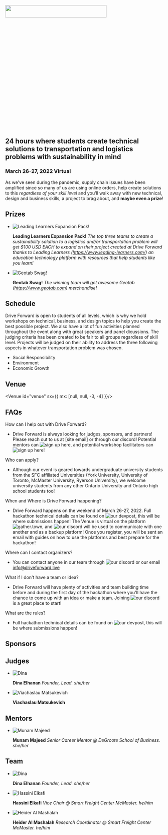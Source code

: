 
<Banner>

<img src="https://cdn.glitch.global/c5a0f0ae-5652-4bbd-a8f5-486ad2f1afba/logohackathonlogo.png?v=1645542826823" width="80%" height="10%"/>

## 24 hours where students create technical solutions to transportation and logistics problems with sustainability in mind

### March 26-27, 2022 Virtual
</Banner>

<Gallery>


As we've seen during the pandemic, supply chain issues have been amplified since so many of us are using online orders, help create solutions to this *regardless of your skill level* and you’ll walk away with new technical, design and business skills, a project to brag about, and **maybe even a prize**!

<Photo showAlt alt="Students hacking away at projects at the hackathon Hack Penn" src="https://cdn.glitch.com/3d283e0f-19c4-4546-b0b2-223ec3a7dc23%2Foverview_3.jpg?v=1565769238972" />

</Gallery>

<Container>

## Prizes
<Team>

- ![Leading Learners Expansion Pack!](https://cdn.glitch.global/c5a0f0ae-5652-4bbd-a8f5-486ad2f1afba/box.png?v=1647442437476)

  **Leading Learners Expansion Pack!** _The top three teams to create a sustainability solution to a logistics and/or transportation problem will get $100 USD EACH to expand on their project created at Drive Forward thanks to Leading Learners (https://www.leading-learners.com/) an education technology platform with resources that help students like you learn!_


- ![Geotab Swag!](https://cdn.glitch.global/c5a0f0ae-5652-4bbd-a8f5-486ad2f1afba/robot_S.png?v=1647442475417)

  **Geotab Swag!** _The winning team will get awesome Geotab (https://www.geotab.com) merchandise!_

</Team>

## Schedule

Drive Forward is open to students of all levels, which is why we hold workshops on technical, business, and design topics to help you create the best possible project. We also have a lot of fun activities planned throughout the event along with great speakers and panel dicussions. The judging criteria has been created to be fair to all groups regardless of skill level. Projects will be judged on their ability to address the three following aspects in whatever transportation problem was chosen. 

- Social Responsibility
- Environment
- Economic Growth

<Schedule id="schedule" showAlt alt="Drive Forward Schedule" src="https://cdn.glitch.global/c5a0f0ae-5652-4bbd-a8f5-486ad2f1afba/schedule.png?v=1647441079904" />

## Venue
<Venue id="venue" sx={{ mx: [null, null, -3, -4] }}/>

## FAQs
<List id="faq">

How can I help out with Drive Forward?
- Drive Forward is always looking for judges, sponsors, and partners! Please reach out to us at [site email] or through our discord! Potential mentors can ![sign up here](https://docs.google.com/forms/d/12imNDUFJQniR5f4MBSsvihndeTcj9taVmfjXcrihuJU/edit), and potential workshop facilitators can ![sign up here](https://docs.google.com/forms/d/1OhYZ6OG1sgUGWvqri0aOFmViD7Xl7fkHUZ_Lq3FWlsg/)!

Who can apply?
 - Although our event is geared towards undergraduate university students from the SFC affiliated Universities (York University, University of Toronto, McMaster University, Ryerson University), we welcome university students from any other Ontario University and Ontario high school students too! 
 
When and Where is Drive Forward happening?
- Drive Forward happens on the weekend of March 26-27, 2022. Full hackathon technical details can be found on ![our devpost](https://drive-forward.devpost.com/?ref_feature=challenge&ref_medium=your-open-hackathons&ref_content=Upcoming), this will be where submissions happen! The Venue is virtual on the platform ![gather.town](https://www.gather.town/), and ![our discord](https://discord.gg/MWeeSWcd) will be used to communicate with one another and as a backup platform! Once you register, you will be sent an email with guides on how to use the platforms and best prepare for the hackathon!

Where can I contact organizers?
- You can contact anyone in our team through ![our discord](https://discord.gg/MWeeSWcd) or our email info@driveforward.live
  
What if I don't have a team or idea?
- Drive Forward will have plenty of activities and team building time before and during the first day of the hackathon where you'll have the chance to come up with an idea or make a team. Joining ![our discord](https://discord.gg/MWeeSWcd) is a great place to start!

What are the rules?
- Full hackathon technical details can be found on ![our devpost](https://drive-forward.devpost.com/?ref_feature=challenge&ref_medium=your-open-hackathons&ref_content=Upcoming), this will be where submissions happen!

</List>

## Sponsors

<Sponsors />

## Judges

<Team>

- ![Dina](https://cdn.glitch.global/c5a0f0ae-5652-4bbd-a8f5-486ad2f1afba/Viachaslau.jpg?v=1645637525843)

  **Dina Elhanan** _Founder, Lead. she/her_

- ![Viachaslau Matsukevich](https://cdn.glitch.global/c5a0f0ae-5652-4bbd-a8f5-486ad2f1afba/professor%20elkafi.jpg?v=1645636816756)

  **Viachaslau Matsukevich** 

</Team>


## Mentors

<Team>

- ![Munam Majeed](https://cdn.glitch.global/c5a0f0ae-5652-4bbd-a8f5-486ad2f1afba/Munam%20Headshot.jpg?v=1647276121353)

  **Munam Majeed** _Senior Career Mentor @ DeGroote School of Business. she/her_

</Team>

## Team

<Team>

- ![Dina](https://avatars.githubusercontent.com/u/19677511?v=4)

  **Dina Elhanan** _Founder, Lead. she/her_

- ![Hassini Elkafi](https://cdn.glitch.global/c5a0f0ae-5652-4bbd-a8f5-486ad2f1afba/professor%20elkafi.jpg?v=1645636816756)

  **Hassini Elkafi** _Vice Chair @ Smart Freight Center McMaster. he/him_

- ![Heider Al Mashalah](https://cdn.glitch.global/c5a0f0ae-5652-4bbd-a8f5-486ad2f1afba/Heider.jpg?v=1647104607014)

  **Heider Al Mashalah** _Research Coordinator @ Smart Freight Center McMaster. he/him_
</Team>

</Container>
